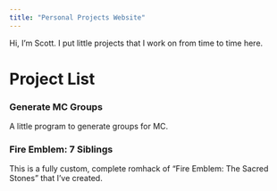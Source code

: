 ```yaml
---
title: "Personal Projects Website"
---
```


Hi, I'm Scott. I put little projects that I work on from time to time here.

# Project List



### Generate MC Groups

A little program to generate groups for MC.


### Fire Emblem: 7 Siblings

This is a fully custom, complete romhack of "Fire Emblem: The Sacred Stones" that I've created.
